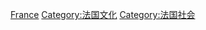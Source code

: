 {{commonscat|Awards of France}}

[[Category:各国奖励|France]]
[[Category:法国文化|Category:法国文化]]
[[Category:法国社会|Category:法国社会]]